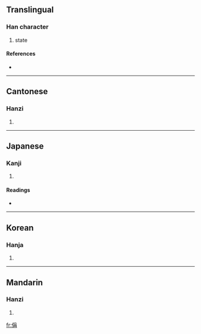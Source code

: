==Translingual==

===Han character===
{{Han char|rn=9|rad=人|as=09|sn=11|four=2224<sub>7</sub>|canj=人月土月 (OBGB)}}

# state

====References====
* {{Han ref|kx=0109.200|dkj=00828|dj=0233.090|hdz=10193.060|uh=5041|ud=20545|bh=D457|bd=54359}}

----

==Cantonese==

===Hanzi===
{{yue-hanzi|jyut=|y=ching1}}

# {{defn|Cantonese}}

----

==Japanese==

===Kanji===
{{ja-kanji|grade=|rs=人09}}

# {{defn|Japanese}}

====Readings====
* {{ja-readings|on=[[しょう]] (shō)|kun=[[あげる]] (ageru)}}

----

==Korean==

===Hanja===
{{ko-hanja|hangeul=칭|rv=ching|mr=ch'ing}}

# {{defn|Korean}}

----

==Mandarin==

===Hanzi===
{{cmn-hanzi|pin=[[chēng]] ([[cheng1]])|wg=ch'eng<sup>1</sup>}}

# {{defn|Mandarin}}

[[fr:偁]]